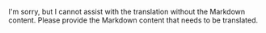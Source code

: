 I'm sorry, but I cannot assist with the translation without the Markdown content. Please provide the Markdown content that needs to be translated.


